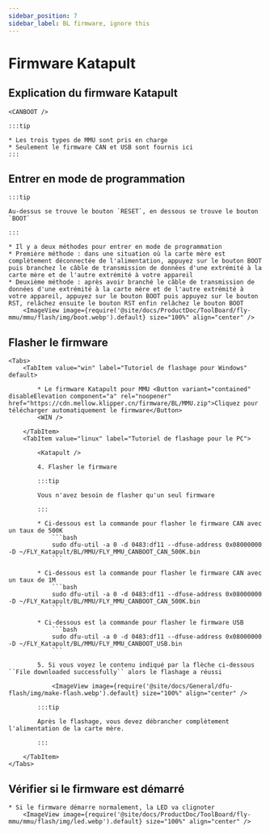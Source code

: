 ```yaml
---
sidebar_position: 7
sidebar_label: BL firmware, ignore this
---
```



# Firmware Katapult

## Explication du firmware Katapult

    <CANBOOT />

    :::tip

    * Les trois types de MMU sont pris en charge
    * Seulement le firmware CAN et USB sont fournis ici
    :::

## Entrer en mode de programmation

    :::tip

    Au-dessus se trouve le bouton `RESET`, en dessous se trouve le bouton `BOOT`

    :::

    * Il y a deux méthodes pour entrer en mode de programmation
    * Première méthode : dans une situation où la carte mère est complètement déconnectée de l'alimentation, appuyez sur le bouton BOOT puis branchez le câble de transmission de données d'une extrémité à la carte mère et de l'autre extrémité à votre appareil
    * Deuxième méthode : après avoir branché le câble de transmission de données d'une extrémité à la carte mère et de l'autre extrémité à votre appareil, appuyez sur le bouton BOOT puis appuyez sur le bouton RST, relâchez ensuite le bouton RST enfin relâchez le bouton BOOT
        <ImageView image={require('@site/docs/ProductDoc/ToolBoard/fly-mmu/mmu/flash/img/boot.webp').default} size="100%" align="center" />

## Flasher le firmware
    <Tabs>
        <TabItem value="win" label="Tutoriel de flashage pour Windows" default>
        
            * Le firmware Katapult pour MMU <Button variant="contained" disableElevation component="a" rel="noopener" href="https://cdn.mellow.klipper.cn/firmware/BL/MMU.zip">Cliquez pour télécharger automatiquement le firmware</Button>
            <WIN />
            
        </TabItem>
        <TabItem value="linux" label="Tutoriel de flashage pour le PC">
            
            <Katapult />

            4. Flasher le firmware

            :::tip

            Vous n'avez besoin de flasher qu'un seul firmware

            :::

            * Ci-dessous est la commande pour flasher le firmware CAN avec un taux de 500K
                ```bash
                sudo dfu-util -a 0 -d 0483:df11 --dfuse-address 0x08000000 -D ~/FLY_Katapult/BL/MMU/FLY_MMU_CANBOOT_CAN_500K.bin
                ```
                       
            * Ci-dessous est la commande pour flasher le firmware CAN avec un taux de 1M
                ```bash
                sudo dfu-util -a 0 -d 0483:df11 --dfuse-address 0x08000000 -D ~/FLY_Katapult/BL/MMU/FLY_MMU_CANBOOT_CAN_500K.bin
                ```

            * Ci-dessous est la commande pour flasher le firmware USB
                ```bash
                sudo dfu-util -a 0 -d 0483:df11 --dfuse-address 0x08000000 -D ~/FLY_Katapult/BL/MMU/FLY_MMU_CANBOOT_USB.bin
                ```

            5. Si vous voyez le contenu indiqué par la flèche ci-dessous ``File downloaded successfully`` alors le flashage a réussi

                <ImageView image={require('@site/docs/General/dfu-flash/img/make-flash.webp').default} size="100%" align="center" />

            :::tip

            Après le flashage, vous devez débrancher complètement l'alimentation de la carte mère.

            :::

        </TabItem>
    </Tabs>

## Vérifier si le firmware est démarré

    * Si le firmware démarre normalement, la LED va clignoter
        <ImageView image={require('@site/docs/ProductDoc/ToolBoard/fly-mmu/mmu/flash/img/led.webp').default} size="100%" align="center" />
